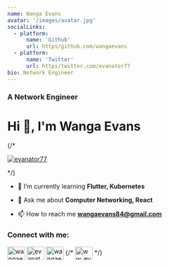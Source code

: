 ```yaml
---
name: Wanga Evans
avatar: '/images/avatar.jpg'
socialLinks:
  - platform:
      name: 'Github'
      url: https/github.com/wangaevans
  - platform:
      name: 'Twitter'
      url: https/twitter.com/evanator77
bio: Network Engineer
---
```


<h3 className="text-center dark:text-primary-500 text-primary-800">A Network Engineer</h3>
<h1 className="my-3" align="left">Hi 👋, I'm Wanga Evans</h1>


{/* <p align="left"> <a href="https://twitter.com/evanator77" target="blank"><img src="https://img.shields.io/twitter/follow/evanator77?logo=twitter&style=for-the-badge" alt="evanator77" /></a> </p> */}

- 🌱 I’m currently learning **Flutter, Kubernetes**

- 💬 Ask me about **Computer Networking, React**

- 📫 How to reach me **wangaevans84@gmail.com**

<h3 align="left">Connect with me:</h3>
<p className="flex space-x-4  items-center" align="left">
<a href="https://github.com/wangaevans" target="blank"><img align="center" src="https://raw.githubusercontent.com/rahuldkjain/github-profile-readme-generator/master/src/images/icons/Social/github.svg" alt="wangaevans" height="30" width="40" /></a>
<a href="https://twitter.com/evanator77" target="blank"><img align="center" src="https://raw.githubusercontent.com/rahuldkjain/github-profile-readme-generator/master/src/images/icons/Social/twitter.svg" alt="evanator77" height="30" width="40" /></a>
<a href="https://linkedin.com/in/evans-wanga" target="blank"><img align="center" src="https://raw.githubusercontent.com/rahuldkjain/github-profile-readme-generator/master/src/images/icons/Social/linked-in-alt.svg" alt="wangaevans" height="30" width="40" /></a>
{/* <a href="https://instagram.com/ww_evans" target="blank"><img align="center" src="https://raw.githubusercontent.com/rahuldkjain/github-profile-readme-generator/master/src/images/icons/Social/instagram.svg" alt="ww_evans" height="30" width="40" /></a> */}
</p>



